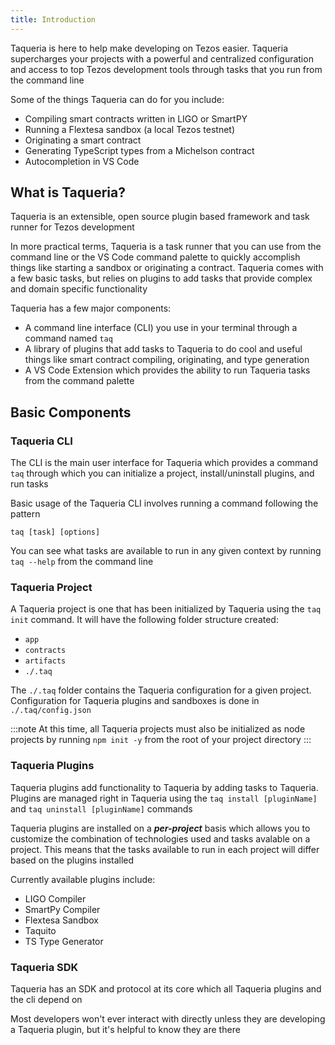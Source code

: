 ```yaml
---
title: Introduction
---
```


<!-- 
content-type: getting started
audience: crypto literate readers and developers looking to USE Taqueria (rather than build on it)

goal: to get the main concepts accross to the in 3 mins or less without losing non-technical folk
purpose: help the user understand what Taqueria is, what it does, and how to proceed

- what are the things a totally green user needs to know to understand Taqueria?
- what can Taqueria do for the user?
- what are the high level concepts you need to know about how to install and use taqueria?
- what is the MINIMAL amount of detail necessary in this document?
 -->

<RatingWidget />



Taqueria is here to help make developing on Tezos easier. Taqueria supercharges your projects with a powerful and centralized configuration and access to top Tezos development tools through tasks that you run from the command line

Some of the things Taqueria can do for you include:
- Compiling smart contracts written in LIGO or SmartPY
- Running a Flextesa sandbox (a local Tezos testnet)
- Originating a smart contract 
- Generating TypeScript types from a Michelson contract
- Autocompletion in VS Code

## What is Taqueria?

Taqueria is an extensible, open source plugin based framework and task runner for Tezos development

In more practical terms, Taqueria is a task runner that you can use from the command line or the VS Code command palette to quickly accomplish things like starting a sandbox or originating a contract. Taqueria comes with a few basic tasks, but relies on plugins to add tasks that provide complex and domain specific functionality

Taqueria has a few major components:
 - A command line interface (CLI) you use in your terminal through a command named `taq`
 - A library of plugins that add tasks to Taqueria to do cool and useful things like smart contract compiling, originating, and type generation
 - A VS Code Extension which provides the ability to run Taqueria tasks from the command palette

## Basic Components

### Taqueria CLI

The CLI is the main user interface for Taqueria which provides a command `taq` through which you can initialize a project, install/uninstall plugins, and run tasks

Basic usage of the Taqueria CLI involves running a command following the pattern 
```shell
taq [task] [options]
```

You can see what tasks are available to run in any given context by running `taq --help` from the command line

### Taqueria Project

A Taqueria project is one that has been initialized by Taqueria using the `taq init` command. It will have the following folder structure created:
- `app`
- `contracts`
- `artifacts`
- `./.taq`

The `./.taq` folder contains the Taqueria configuration for a given project. Configuration for Taqueria plugins and sandboxes is done in `./.taq/config.json`

:::note
At this time, all Taqueria projects must also be initialized as node projects by running `npm init -y` from the root of your project directory
:::
### Taqueria Plugins

Taqueria plugins add functionality to Taqueria by adding tasks to Taqueria. Plugins are managed right in Taqueria using the `taq install [pluginName]` and `taq uninstall [pluginName]` commands

Taqueria plugins are installed on a ***per-project*** basis which allows you to customize the combination of technologies used and tasks avalable on a project. This means that the tasks available to run in each project will differ based on the plugins installed

Currently available plugins include:
- LIGO Compiler
- SmartPy Compiler
- Flextesa Sandbox
- Taquito 
- TS Type Generator

### Taqueria SDK

Taqueria has an SDK and protocol at its core which all Taqueria plugins and the cli depend on

Most developers won't ever interact with directly unless they are developing a Taqueria plugin, but it's helpful to know they are there